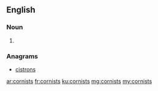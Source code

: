 ==English==

===Noun===
{{head|en|plural}}

# {{plural of|cornist|lang=en}}

===Anagrams===
* [[cistrons#English|cistrons]]

[[ar:cornists]]
[[fr:cornists]]
[[ku:cornists]]
[[mg:cornists]]
[[my:cornists]]
